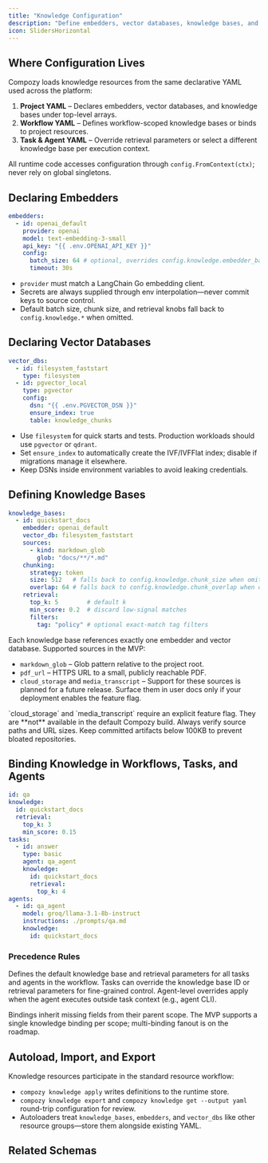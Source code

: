 ```yaml
---
title: "Knowledge Configuration"
description: "Define embedders, vector databases, knowledge bases, and bindings in project and workflow YAML."
icon: SlidersHorizontal
---
```



## Where Configuration Lives

Compozy loads knowledge resources from the same declarative YAML used across the platform:

1. **Project YAML** – Declares embedders, vector databases, and knowledge bases under top-level arrays.
2. **Workflow YAML** – Defines workflow-scoped knowledge bases or binds to project resources.
3. **Task & Agent YAML** – Override retrieval parameters or select a different knowledge base per execution context.

All runtime code accesses configuration through `config.FromContext(ctx)`; never rely on global singletons.

## Declaring Embedders

```yaml title="compozy.yaml"
embedders:
  - id: openai_default
    provider: openai
    model: text-embedding-3-small
    api_key: "{{ .env.OPENAI_API_KEY }}"
    config:
      batch_size: 64 # optional, overrides config.knowledge.embedder_batch_size
      timeout: 30s
```

- `provider` must match a LangChain Go embedding client.
- Secrets are always supplied through env interpolation—never commit keys to source control.
- Default batch size, chunk size, and retrieval knobs fall back to `config.knowledge.*` when omitted.

## Declaring Vector Databases

```yaml title="compozy.yaml"
vector_dbs:
  - id: filesystem_faststart
    type: filesystem
  - id: pgvector_local
    type: pgvector
    config:
      dsn: "{{ .env.PGVECTOR_DSN }}"
      ensure_index: true
      table: knowledge_chunks
```

- Use `filesystem` for quick starts and tests. Production workloads should use `pgvector` or `qdrant`.
- Set `ensure_index` to automatically create the IVF/IVFFlat index; disable if migrations manage it elsewhere.
- Keep DSNs inside environment variables to avoid leaking credentials.

## Defining Knowledge Bases

```yaml title="compozy.yaml"
knowledge_bases:
  - id: quickstart_docs
    embedder: openai_default
    vector_db: filesystem_faststart
    sources:
      - kind: markdown_glob
        glob: "docs/**/*.md"
    chunking:
      strategy: token
      size: 512   # falls back to config.knowledge.chunk_size when omitted
      overlap: 64 # falls back to config.knowledge.chunk_overlap when omitted
    retrieval:
      top_k: 5        # default k
      min_score: 0.2  # discard low-signal matches
      filters:
        tag: "policy" # optional exact-match tag filters
```

Each knowledge base references exactly one embedder and vector database. Supported sources in the MVP:

- `markdown_glob` – Glob pattern relative to the project root.
- `pdf_url` – HTTPS URL to a small, publicly reachable PDF.
- `cloud_storage` and `media_transcript` – Support for these sources is planned for a future release. Surface them in user docs only if your deployment enables the feature flag.

<Callout type="warning">
`cloud_storage` and `media_transcript` require an explicit feature flag. They are **not** available in the default Compozy build.
</Callout>

<Callout type="warning">
Always verify source paths and URL sizes. Keep committed artifacts below 100KB to prevent bloated repositories.
</Callout>

## Binding Knowledge in Workflows, Tasks, and Agents

```yaml title="workflows/qa.yaml"
id: qa
knowledge:
  id: quickstart_docs
  retrieval:
    top_k: 3
    min_score: 0.15
tasks:
  - id: answer
    type: basic
    agent: qa_agent
    knowledge:
      id: quickstart_docs
      retrieval:
        top_k: 4
agents:
  - id: qa_agent
    model: groq/llama-3.1-8b-instruct
    instructions: ./prompts/qa.md
    knowledge:
      id: quickstart_docs
```

### Precedence Rules

<Steps>
  <Step title="Workflow binding">
    Defines the default knowledge base and retrieval parameters for all tasks and agents in the workflow.
  </Step>
  <Step title="Task override">
    Tasks can override the knowledge base ID or retrieval parameters for fine-grained control.
  </Step>
  <Step title="Agent override">
    Agent-level overrides apply when the agent executes outside task context (e.g., agent CLI).
  </Step>
</Steps>

Bindings inherit missing fields from their parent scope. The MVP supports a single knowledge binding per scope; multi-binding fanout is on the roadmap.

## Autoload, Import, and Export

Knowledge resources participate in the standard resource workflow:

- `compozy knowledge apply` writes definitions to the runtime store.
- `compozy knowledge export` and `compozy knowledge get --output yaml` round-trip configuration for review.
- Autoloaders treat `knowledge_bases`, `embedders`, and `vector_dbs` like other resource groups—store them alongside existing YAML.

## Related Schemas

<ReferenceCardList>
  <ReferenceCard
    title="Embedder Schema"
    description="Reference for provider-specific embedder properties."
    href="/docs/schema/embedders"
    icon="Cpu"
  />
  <ReferenceCard
    title="Vector Database Schema"
    description="Supported vector store types and connection options."
    href="/docs/schema/vector-dbs"
    icon="Database"
  />
  <ReferenceCard
    title="Knowledge Base Schema"
    description="Source, chunking, and retrieval defaults."
    href="/docs/schema/knowledge-bases"
    icon="Book"
  />
  <ReferenceCard
    title="Knowledge Binding Schema"
    description="Workflow, task, and agent binding structure."
    href="/docs/schema/bindings"
    icon="Link"
  />
</ReferenceCardList>

